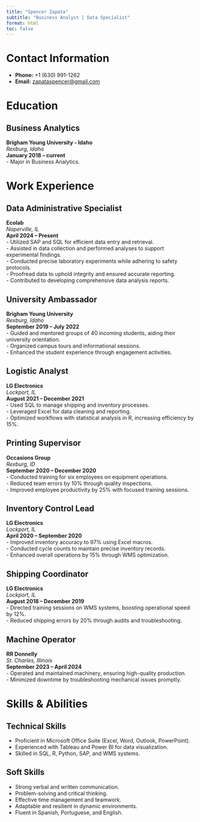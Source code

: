```yaml
---
title: "Spencer Zapata"
subtitle: "Business Analyst | Data Specialist"
format: html
toc: false
---
```


# Contact Information
- **Phone:** +1 (630) 991-1262
- **Email:** [zapataspencer@gmail.com](mailto:zapataspencer@gmail.com)

# Education
## Business Analytics  
**Brigham Young University - Idaho**  
*Rexburg, Idaho*  
**January 2018 – current**  
- Major in Business Analytics.

# Work Experience

## Data Administrative Specialist  
**Ecolab**  
*Naperville, IL*  
**April 2024 – Present**  
- Utilized SAP and SQL for efficient data entry and retrieval.  
- Assisted in data collection and performed analyses to support experimental findings.  
- Conducted precise laboratory experiments while adhering to safety protocols.  
- Proofread data to uphold integrity and ensured accurate reporting.  
- Contributed to developing comprehensive data analysis reports.  

## University Ambassador  
**Brigham Young University**  
*Rexburg, Idaho*  
**September 2019 – July 2022**  
- Guided and mentored groups of 40 incoming students, aiding their university orientation.  
- Organized campus tours and informational sessions.  
- Enhanced the student experience through engagement activities.  

## Logistic Analyst  
**LG Electronics**  
*Lockport, IL*  
**August 2021 – December 2021**  
- Used SQL to manage shipping and inventory processes.  
- Leveraged Excel for data cleaning and reporting.  
- Optimized workflows with statistical analysis in R, increasing efficiency by 15%.  

## Printing Supervisor  
**Occasions Group**  
*Rexburg, ID*  
**September 2020 – December 2020**  
- Conducted training for six employees on equipment operations.  
- Reduced team errors by 10% through quality inspections.  
- Improved employee productivity by 25% with focused training sessions.  

## Inventory Control Lead  
**LG Electronics**  
*Lockport, IL*  
**April 2020 – September 2020**  
- Improved inventory accuracy to 97% using Excel macros.  
- Conducted cycle counts to maintain precise inventory records.  
- Enhanced overall operations by 15% through WMS optimization.  

## Shipping Coordinator  
**LG Electronics**  
*Lockport, IL*  
**August 2018 – December 2019**  
- Directed training sessions on WMS systems, boosting operational speed by 12%.  
- Reduced shipping errors by 20% through audits and troubleshooting.  

## Machine Operator  
**RR Donnelly**  
*St. Charles, Illinois*  
**September 2023 – April 2024**  
- Operated and maintained machinery, ensuring high-quality production.  
- Minimized downtime by troubleshooting mechanical issues promptly.  

# Skills & Abilities
## Technical Skills
- Proficient in Microsoft Office Suite (Excel, Word, Outlook, PowerPoint).  
- Experienced with Tableau and Power BI for data visualization.  
- Skilled in SQL, R, Python, SAP, and WMS systems.

## Soft Skills
- Strong verbal and written communication.  
- Problem-solving and critical thinking.  
- Effective time management and teamwork.  
- Adaptable and resilient in dynamic environments.  
- Fluent in Spanish, Portuguese, and English.





<!-- ### Footer

Last updated:  December 2024 -->